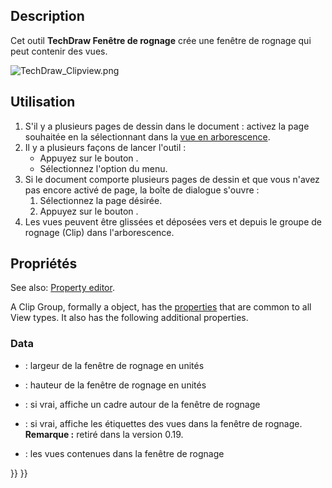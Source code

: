 <languages/>

{{Docnav/fr
|[[TechDraw_ProjectionGroup/fr|Groupe de projection]]
|[[TechDraw_Symbol/fr|Symbole]]
|[[TechDraw_Workbench/fr|Atelier TechDraw]]
|IconL=TechDraw_ProjectionGroup.svg
|IconR=TechDraw_Symbol.svg
|IconC=Workbench_TechDraw.svg
}}

{{GuiCommand/fr
|Name=TechDraw ClipGroup
|Name/fr=TechDraw Fenêtre de rognage
|MenuLocation=TechDraw → Vues de TechDraw → Insérer une fenêtre de rognage
|Workbenches=[[TechDraw_Workbench/fr|TechDraw]]
|SeeAlso=
}}

==Description== 

Cet outil '''TechDraw Fenêtre de rognage''' crée une fenêtre de rognage qui peut contenir des vues. 

[[Image:TechDraw Clipview.png]]
{{Caption|Fenêtre de rognage de différentes vues existantes}}

<span id="Usage"></span>
==Utilisation== 

# S'il y a plusieurs pages de dessin dans le document : activez la page souhaitée en la sélectionnant dans la [[Tree_view/fr|vue en arborescence]].
# Il y a plusieurs façons de lancer l'outil :
#* Appuyez sur le bouton {{Button|[[Image:TechDraw_ClipGroup.svg|16px]] [[TechDraw_ClipGroup/fr|Insérer une fenêtre de rognage]]}}.
#* Sélectionnez l'option {{MenuCommand|TechDraw → Vues de TechDraw → [[Image:TechDraw_ClipGroup.svg|16px]] Insérer une fenêtre de rognage}} du menu.
# Si le document comporte plusieurs pages de dessin et que vous n'avez pas encore activé de page, la boîte de dialogue {{MenuCommand|Sélecteur de pages}} s'ouvre :
## Sélectionnez la page désirée.
## Appuyez sur le bouton {{Button|OK}}.
# Les vues peuvent être glissées et déposées vers et depuis le groupe de rognage (Clip) dans l'arborescence. {{Version/fr|1.0}}

<span id="Properties"></span>
==Propriétés==

See also: [[Property_editor|Property editor]].

A Clip Group, formally a {{Incode|TechDraw::DrawViewClip}} object, has the [[TechDraw_View#Properties_Part_View|properties]] that are common to all View types. It also has the following additional properties.

=== Data ===

{{TitleProperty|Clip Group}}

<div class="mw-translate-fuzzy">
* {{PropertyData|Width}} : largeur de la fenêtre de rognage en unités
* {{PropertyData|Height}} : hauteur de la fenêtre de rognage en unités
* {{PropertyData|ShowFrame}} : si vrai, affiche un cadre autour de la fenêtre de rognage
* {{PropertyData|ShowLabels}} : si vrai, affiche les étiquettes des vues dans la fenêtre de rognage. '''Remarque :''' retiré dans la version 0.19.
* {{PropertyData|Views}} : les vues contenues dans la fenêtre de rognage
</div>


{{Docnav/fr
|[[TechDraw_ProjectionGroup/fr|Groupe de projection]]
|[[TechDraw_Symbol/fr|Symbole]]
|[[TechDraw_Workbench/fr|Atelier TechDraw]]
|IconL=TechDraw_ProjectionGroup.svg
|IconR=TechDraw_Symbol.svg
|IconC=Workbench_TechDraw.svg
}}

{{TechDraw_Tools_navi{{#translation:}}}}
{{Userdocnavi{{#translation:}}}}